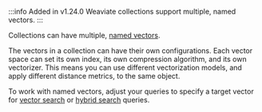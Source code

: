 :::info Added in v1.24.0
Weaviate collections support multiple, named vectors.
:::

Collections can have multiple, [named vectors](/developers/weaviate/config-refs/schema/multi-vector).

The vectors in a collection can have their own configurations. Each vector space can set its own index, its own compression algorithm, and its own vectorizer. This means you can use different vectorization models, and apply different distance metrics, to the same object.

To work with named vectors, adjust your queries to specify a target vector for [vector search](/developers/weaviate/search/similarity#named-vectors) or [hybrid search](/developers/weaviate/search/hybrid#named-vectors) queries.